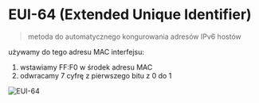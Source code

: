 # EUI-64 (Extended Unique Identifier)

> metoda do automatycznego kongurowania adresów IPv6 hostów

używamy do tego adresu MAC interfejsu:

1. wstawiamy FF:F0 w środek adresu MAC
2. odwracamy 7 cyfrę z pierwszego bitu z 0 do 1

![EUI-64](/ipv6/img/img5.jpg)
